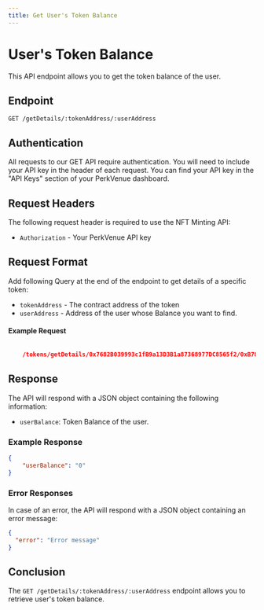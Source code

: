 ```yaml
---
title: Get User's Token Balance
---
```


# User's Token Balance 

This API endpoint allows you to get the token balance of the user.

## Endpoint

`GET /getDetails/:tokenAddress/:userAddress`

## Authentication
All requests to our GET API require authentication. You will need to include your API key in the header of each request. You can find your API key in the "API Keys" section of your PerkVenue dashboard.

## Request Headers

The following request header is required to use the NFT Minting API:

- `Authorization` - Your PerkVenue API key

## Request Format

Add following Query at the end of the endpoint to get details of a specific token:

- `tokenAddress` - The contract address of the token
- `userAddress` -  Address of the user whose Balance you want to find.

#### Example Request

```json 

    /tokens/getDetails/0x7682B039993c1fB9a13D3B1a87368977DC8565f2/0xB78721b29c028B16ab25f4a2adE1d25fbf8B2d74

``` 

## Response

The API will respond with a JSON object containing the following information:

- `userBalance`: Token Balance of the user.

### Example Response

```json
{
    "userBalance": "0"
}
```

### Error Responses
In case of an error, the API will respond with a JSON object containing an error message:

```json
{
  "error": "Error message"
}
```

## Conclusion
The `GET /getDetails/:tokenAddress/:userAddress` endpoint allows you to retrieve user's token balance.


